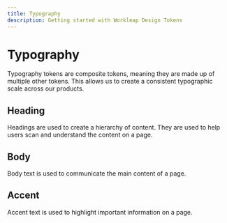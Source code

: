 ```yaml
---
title: Typography
description: Getting started with Workleap Design Tokens
---
```



# Typography

Typography tokens are composite tokens, meaning they are made up of multiple other tokens. This allows us to create a consistent typographic scale across our products.

## Heading

Headings are used to create a hierarchy of content. They are used to help users scan and understand the content on a page.

<TypographyTable type="heading" data={tokens.semantic} />

## Body

Body text is used to communicate the main content of a page.

<TypographyTable type="body" data={tokens.semantic} />

## Accent

Accent text is used to highlight important information on a page.

<TypographyTable type="accent" data={tokens.semantic} />
